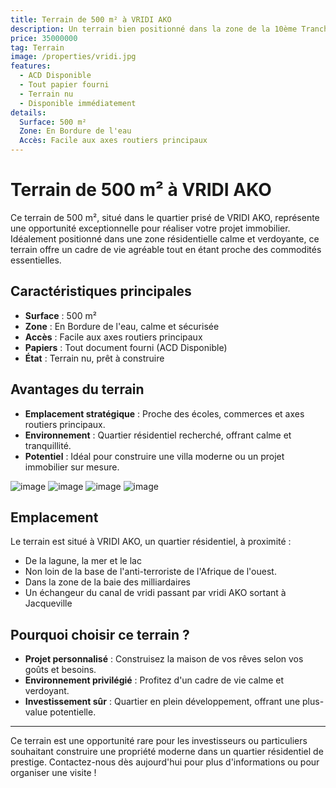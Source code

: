 ```yaml
---
title: Terrain de 500 m² à VRIDI AKO  
description: Un terrain bien positionné dans la zone de la 10ème Tranches, idéal pour votre projet immobilier.  
price: 35000000 
tag: Terrain  
image: /properties/vridi.jpg  
features:  
  - ACD Disponible  
  - Tout papier fourni  
  - Terrain nu  
  - Disponible immédiatement  
details:  
  Surface: 500 m²  
  Zone: En Bordure de l'eau 
  Accès: Facile aux axes routiers principaux  
---
```


# Terrain de 500 m² à VRIDI AKO  

Ce terrain de 500 m², situé dans le quartier prisé de VRIDI AKO, représente une opportunité exceptionnelle pour réaliser votre projet immobilier. Idéalement positionné dans une zone résidentielle calme et verdoyante, ce terrain offre un cadre de vie agréable tout en étant proche des commodités essentielles.  

## Caractéristiques principales  

- **Surface** : 500 m²  
- **Zone** : En Bordure de l'eau, calme et sécurisée  
- **Accès** : Facile aux axes routiers principaux  
- **Papiers** : Tout document fourni (ACD Disponible)  
- **État** : Terrain nu, prêt à construire  

## Avantages du terrain  

- **Emplacement stratégique** : Proche des écoles, commerces et axes routiers principaux.  
- **Environnement** : Quartier résidentiel recherché, offrant calme et tranquillité.  
- **Potentiel** : Idéal pour construire une villa moderne ou un projet immobilier sur mesure.  

<div className="flex bg-red-400 gap-4 flex-wrap">  
  <img src="/properties/vridi 3.jpg" alt="image" className=" w-5/12 h-80 aspect-video" />  
  <img src="/properties/vridi.2.jpg" alt="image" className=" w-5/12 h-80 aspect-video" />  
  <img src="/properties/vridi 4.jpg" alt="image" className=" w-5/12 h-80 aspect-video" />
  <img src="/properties/vridi.jpg" alt="image" className=" w-5/12 h-80 aspect-video" /> 
</div>  

## Emplacement  

Le terrain est situé à VRIDI AKO, un quartier résidentiel, à proximité :  

- De la lagune, la mer et le lac   
- Non loin de la base de l'anti-terroriste de l'Afrique de l'ouest.  
- Dans la zone de la baie des milliardaires
- Un échangeur du canal de vridi passant par vridi  AKO sortant à Jacqueville 

## Pourquoi choisir ce terrain ?  

- **Projet personnalisé** : Construisez la maison de vos rêves selon vos goûts et besoins.  
- **Environnement privilégié** : Profitez d'un cadre de vie calme et verdoyant.  
- **Investissement sûr** : Quartier en plein développement, offrant une plus-value potentielle.  

---

Ce terrain est une opportunité rare pour les investisseurs ou particuliers souhaitant construire une propriété moderne dans un quartier résidentiel de prestige. Contactez-nous dès aujourd'hui pour plus d'informations ou pour organiser une visite !  